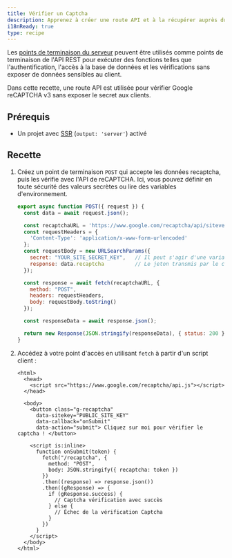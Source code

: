 ```yaml
---
title: Vérifier un Captcha
description: Apprenez à créer une route API et à la récupérer auprès du client.
i18nReady: true
type: recipe
---
```


Les [points de terminaison du serveur](/fr/basics/endpoints/#points-de-terminaison-du-serveur-routes-api) peuvent être utilisés comme points de terminaison de l'API REST pour exécuter des fonctions telles que l'authentification, l'accès à la base de données et les vérifications sans exposer de données sensibles au client.

Dans cette recette, une route API est utilisée pour vérifier Google reCAPTCHA v3 sans exposer le secret aux clients.

## Prérequis
- Un projet avec [SSR](/fr/guides/server-side-rendering/) (`output: 'server'`) activé

## Recette

1. Créez un point de terminaison `POST` qui accepte les données recaptcha, puis les vérifie avec l'API de reCAPTCHA. Ici, vous pouvez définir en toute sécurité des valeurs secrètes ou lire des variables d'environnement.

    ```js title="src/pages/recaptcha.js"
    export async function POST({ request }) {
      const data = await request.json();

      const recaptchaURL = 'https://www.google.com/recaptcha/api/siteverify';
      const requestHeaders = {
        'Content-Type': 'application/x-www-form-urlencoded'
      };
      const requestBody = new URLSearchParams({
        secret: "YOUR_SITE_SECRET_KEY",   // Il peut s'agir d'une variable d'environnement
        response: data.recaptcha          // Le jeton transmis par le client
      });

      const response = await fetch(recaptchaURL, {
        method: "POST",
        headers: requestHeaders,
        body: requestBody.toString()
      });

      const responseData = await response.json();

      return new Response(JSON.stringify(responseData), { status: 200 });
    }
    ```

2. Accédez à votre point d'accès en utilisant `fetch` à partir d'un script client :

    ```astro title="src/pages/index.astro"
    <html>
      <head>
        <script src="https://www.google.com/recaptcha/api.js"></script>
      </head>

      <body>
        <button class="g-recaptcha" 
          data-sitekey="PUBLIC_SITE_KEY" 
          data-callback="onSubmit" 
          data-action="submit"> Cliquez sur moi pour vérifier le captcha ! </button>

        <script is:inline>
          function onSubmit(token) {
            fetch("/recaptcha", {
              method: "POST",
              body: JSON.stringify({ recaptcha: token })
            })
            .then((response) => response.json())
            .then((gResponse) => {
              if (gResponse.success) {
                // Captcha vérification avec succès
              } else {
                // Échec de la vérification Captcha
              }
            })
          }
        </script>
      </body>
    </html>
    ```
